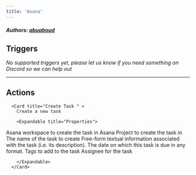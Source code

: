 ```yaml
---
title: 'Asana'
---
```


##### Authors: [abuaboud](https://github.com/abuaboud)


## Triggers

*No supported triggers yet, please let us know if you need something on Discord so we can help out* 


---

## Actions


      <Card title="Create Task " >
        Create a new task

        <Expandable title="Properties">
          
<ResponseField name="Workspace" required type="Dropdown">
Asana workspace to create the task in
</ResponseField>
            
<ResponseField name="Project" required type="Dropdown">
Asana Project to create the task in
</ResponseField>
            
<ResponseField name="Task Name" required type="Short_text">
The name of the task to create
</ResponseField>
            
<ResponseField name="Task Description" required type="Long_text">
Free-form textual information associated with the task (i.e. its description).
</ResponseField>
            
<ResponseField name="Due Date"  type="Short_text">
The date on which this task is due in any format.
</ResponseField>
            
<ResponseField name="Tags"  type="Multi_select_dropdown">
Tags to add to the task
</ResponseField>
            
<ResponseField name="Assignee"  type="Dropdown">
Assignee for the task
</ResponseField>
              
        </Expandable>
      </Card>
  
